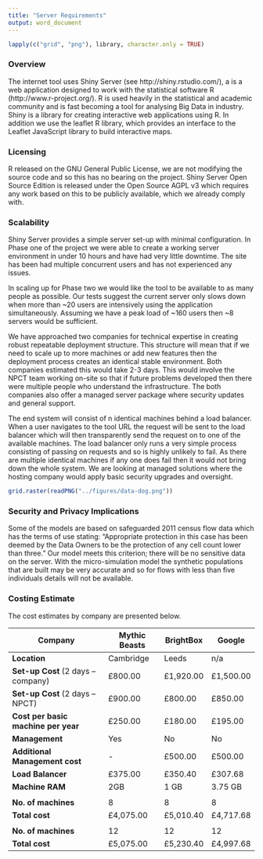 ```yaml
---
title: "Server Requirements"
output: word_document
---
```

```r
lapply(c("grid", "png"), library, character.only = TRUE)
```

### Overview

The internet tool uses Shiny Server (see http://shiny.rstudio.com/), a is a web application designed to work with the statistical software R (http://www.r-project.org/). R is used heavily in the statistical and academic community and is fast becoming a tool for analysing Big Data in industry.  Shiny is a library for creating interactive web applications using R. In addition we use the leaflet R library, which provides an interface to the Leaflet JavaScript library to build interactive maps.

### Licensing
R released on the GNU General Public License, we are not modifying the source code and so this has no bearing on the project.  Shiny Server Open Source Edition is released under the Open Source AGPL v3 which requires any work based on this to be publicly available, which we already comply with.

### Scalability
Shiny Server provides a simple server set-up with minimal configuration.  In Phase one of the project we were able to create a working server environment in under 10 hours and have had very little downtime.  The site has been had multiple concurrent users and has not experienced any issues.

In scaling up for Phase two we would like the tool to be available to as many people as possible.  Our tests suggest the current server only slows down when more than ~20 users are intensively using the application simultaneously. Assuming we have a peak load of ~160 users then ~8 servers would be sufficient.

We have approached two companies for technical expertise in creating robust repeatable deployment structure. This structure will mean that if we need to scale up to more machines or add new features then the deployment process creates an identical stable environment.  Both companies estimated this would take 2-3 days.  This would involve the NPCT team working on-site so that if future problems developed then there were multiple people who understand the infrastructure.  The both companies also offer a managed server package where security updates and general support.

The end system will consist of n identical machines behind a load balancer.  When a user navigates to the tool URL the request will be sent to the load balancer which will then transparently send the request on to one of the available machines.  The load balancer only runs a very simple process consisting of passing on requests and so is highly unlikely to fail.  As there are multiple identical machines if any one does fail then it would not bring down the whole system.  We are looking at managed solutions where the hosting company would apply basic security upgrades and oversight.

```r
grid.raster(readPNG("../figures/data-dog.png"))
```

### Security and Privacy Implications
Some of the models are based on safeguarded 2011 census flow data which has the terms of use stating:
"Appropriate protection in this case has been deemed by the Data Owners to be the protection of any cell count lower than three."
Our model meets this criterion; there will be no sensitive data on the server.
With the micro-simulation model the synthetic populations that are built may be very accurate and so for flows with less than five individuals details will not be available.

### Costing Estimate

The cost estimates by company are presented below.

| **Company**  | Mythic Beasts | BrightBox | Google |
| - | - | - | - |
| **Location** | Cambridge     | Leeds     | n/a |
| **Set-up Cost** (2 days – company) | £800.00 | £1,920.00 | £1,500.00 |
| **Set-up Cost** (2 days – NPCT) | £900.00 | £800.00 | £850.00 |
| **Cost per basic machine per year** | £250.00 | £180.00| £195.00 |
| **Management** | Yes | No | No |
| **Additional Management cost** | - | £500.00 | £500.00 |
| **Load Balancer** | £375.00 | £350.40 | £307.68 |
| **Machine RAM**   | 2GB | 1 GB | 3.75 GB |
|  |  |  |  |
| **No. of machines** | 8 | 8 | 8 |
| **Total cost** | £4,075.00 | £5,010.40 | £4,717.68 |
|  |  |  |  |
| **No. of machines** | 12 | 12 | 12 |
| **Total cost** | £5,075.00 | £5,230.40 | £4,997.68 |

